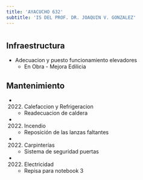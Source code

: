 ```yaml
---
title: 'AYACUCHO 632'
subtitle: 'IS DEL PROF. DR. JOAQUIN V. GONZALEZ'
---
```


#
## Infraestructura

* Adecuacion y puesto funcionamiento elevadores 
    + En Obra - Mejora Edilicia 


## Mantenimiento

*  (2022) Calefaccion y Refrigeracion 
    + Readecuacion de caldera

*  (2022) Incendio 
    + Reposición de las lanzas faltantes

*  (2022) Carpinterías 
    + Sistema de seguridad puertas

*  (2022) Electricidad 
    + Repisa para notebook 3







